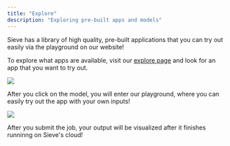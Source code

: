 ```yaml
---
title: "Explore"
description: "Exploring pre-built apps and models"
---
```


Sieve has a library of high quality, pre-built applications that you can try out easily via the playground on our website! 

To explore what apps are available, visit our [explore page](https://www.sievedata.com/explore) and look for an app that you want to try out. 

![](https://storage.googleapis.com/sieve-public-data/assets/explore.png)

After you click on the model, you will enter our playground, where you can easily try out the app with your own inputs! 

![](https://storage.googleapis.com/sieve-public-data/assets/visualizer.png)

After you submit the job, your output will be visualized after it finishes runninng on Sieve's cloud!
